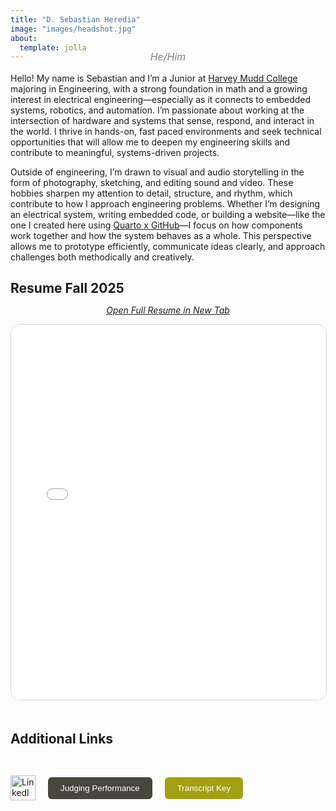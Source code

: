 ```yaml
---
title: "D. Sebastian Heredia"
image: "images/headshot.jpg"
about:
  template: jolla
---
```


<p style="text-align: center; font-size: 1rem; color: gray; margin-top: -2rem; margin-bottom: 1rem;">
  *He/Him*
</p>

<p class="justified-indent"> 
    Hello! My name is Sebastian and I’m a Junior at [Harvey Mudd College](https://www.hmc.edu) majoring in Engineering, with a strong foundation in math and a growing 
    interest in electrical engineering—especially as it connects to embedded systems, robotics, and automation. 
    I’m passionate about working at the intersection of hardware and systems that sense, respond, and interact 
    in the world. I thrive in hands-on, fast paced environments and seek technical opportunities that will allow 
    me to deepen my engineering skills and contribute to meaningful, systems-driven projects.
</p>

<p class="justified-indent"> 
    Outside of engineering, I’m drawn to visual and audio storytelling in the form of photography, sketching, and editing 
    sound and video. These hobbies sharpen my attention to detail, structure, and rhythm, which contribute to 
    how I approach engineering problems. Whether I’m designing an electrical system, writing embedded code, or building a website—like 
    the one I created here using [Quarto x GitHub](https://github.com/DylanSebastianHeredia/DylanSebastianHeredia.github.io)—I 
    focus on how components work together and how the system behaves as a whole. This perspective allows me to prototype 
    efficiently, communicate ideas clearly, and approach challenges both methodically and creatively.
</p>

<div style="height: 15px;"></div>

<h2 style="margin: 0; padding: 0; text-align: left;">Resume Fall 2025</h2>
<a href="documents/HEREDIA_CV_10112025.pdf" target="_blank" style="display:block; text-align:center; margin:0; padding:0px 0;">
  *Open Full Resume in New Tab*
</a>

<div style="text-align: center; padding: 0px 0;">
  <iframe 
    src="documents/HEREDIA_CV_2025.pdf" 
    style="
      width: 100%;            /* responsive width */
      max-width: 1000px;      /* cap width on desktop */
      height: 600px;         /* adjust as needed */
      border: 1px solid lightgrey;
      border-radius: 15px;
      display: inline-block; /* important for text-align centering */
    ">
  </iframe>
</div>

<div style="height: 5px;"></div>

## Additional Links

<div style="height: 15px;"></div>

::: {.flex-container style="display: flex; gap: 20px; align-items: center;"}
<a href="https://www.linkedin.com/in/sebastian-heredia4/" target="_blank">
    <img src="https://cdn-icons-png.flaticon.com/512/174/174857.png" alt="LinkedIn" style="width:40px; height:40px;">
</a>

<a href="documents/judgingperformance.pdf" target="_blank">
    <button style="padding: 10px 20px; background-color: rgb(71, 71, 62); color: white; border: none; border-radius: 6px; cursor: pointer;">
        Judging Performance
    </button>  
</a>

<a href="documents/transcriptkey.pdf" target="_blank">
    <button style="padding: 10px 20px; background-color: rgb(164, 159, 19); color: white; border: none; border-radius: 6px; cursor: pointer;">
        Transcript Key
    </button>  
</a>
:::